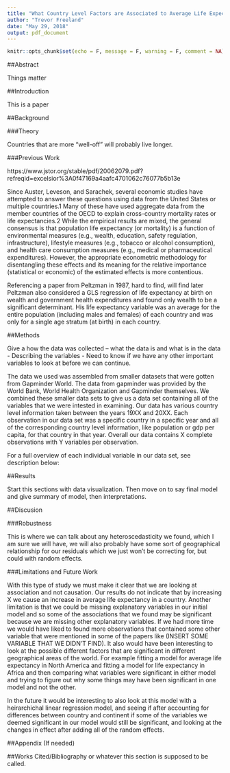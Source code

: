 ```yaml
---
title: "What Country Level Factors are Associated to Average Life Expectancy in a Country?"
author: "Trevor Freeland"
date: "May 29, 2018"
output: pdf_document
---
```


```r
knitr::opts_chunk$set(echo = F, message = F, warning = F, comment = NA)
```

##Abstract

Things matter

##Introduction

This is a paper

##Background



###Theory

Countries that are more "well-off" will probably live longer. 

###Previous Work


https://www.jstor.org/stable/pdf/20062079.pdf?refreqid=excelsior%3A0f47169a4aafc4701062c76077b5b13e

 Since Auster, Leveson, and Sarachek, several economic studies have attempted to answer these
 questions using data from the United States or multiple countries.1 Many of these have used aggregate
 data from the member countries of the OECD to explain cross-country mortality rates or life
 expectancies.2 While the empirical results are mixed, the general consensus is that population life
 expectancy (or mortality) is a function of environmental measures (e.g., wealth, education, safety
 regulation, infrastructure), lifestyle measures (e.g., tobacco or alcohol consumption), and health care
 consumption measures (e.g., medical or pharmaceutical expenditures). However, the appropriate
 econometric methodology for disentangling these effects and its meaning for the relative importance
 (statistical or economic) of the estimated effects is more contentious.

Referencing a paper from Peltzman in 1987, hard to find, will find later
Peltzman also considered a GLS regression of life expectancy at birth on wealth and government health expenditures and found only wealth to be a significant determinant. His life expectancy variable was an average for the entire
 population (including males and females) of each country and was only for a single age stratum (at
 birth) in each country. 


##Methods

Give a how the data was collected --
what the data is and what is in the data -
Describing the variables - Need to know if we have any other important variables to look at before we can continue.

The data we used was assembled from smaller datasets that were gotten from Gapminder World. The data from gapminder was provided by the World Bank, World Health Organization and Gapminder themselves. We combined these smaller data sets to give us a data set containing all of the variables that we were intested in examining. Our data has various country level information taken between the years 19XX and 20XX. Each observation in our data set was a specific country in a specific year and all of the corresponding country level information, like population or gdp per capita, for that country in that year. Overall our data contains X complete observations with Y variables per observation. 

For a full overview of each individual variable in our data set, see description below:

##Results

Start this sections with data visualization. Then move on to say final model and give summary of model, then interpretations. 

##Discusion

###Robustness

This is where we can talk about any heteroscedasticity we found, which I am sure we will have, we will also probably have some sort of geographical relationship for our residuals which we just won't be correcting for, but could with random effects. 

###Limitations and Future Work

With this type of study we must make it clear that we are looking at association and not causation. Our results do not indicate that by increasing X we cause an increase in average life expectancy in a country. Another limitation is that we could be missing explanatory variables in our initial model and so some of the associations that we found may be significant because we are missing other explanatory variables. If we had more time we would have liked to found more observations that contained some other variable that were mentioned in some of the papers like (INSERT SOME VARIABLE THAT WE DIDN'T FIND). It also would have been interesting to look at the possible different factors that are significant in different geographical areas of the world. For example fitting a model for average life expectancy in North America and fitting a model for life expectancy in Africa and then comparing what variables were significant in either model and trying to figure out why some things may have been significant in one model and not the other. 

In the future it would be interesting to also look at this model with a heirarchichal linear regression model, and seeing if after accounting for differences between country and continent if some of the variables we deemed significant in our model would still be significant, and looking at the changes in effect after adding all of the random effects. 

##Appendix (If needed)

##Works Cited/Bibliography or whatever this section is supposed to be called. 
